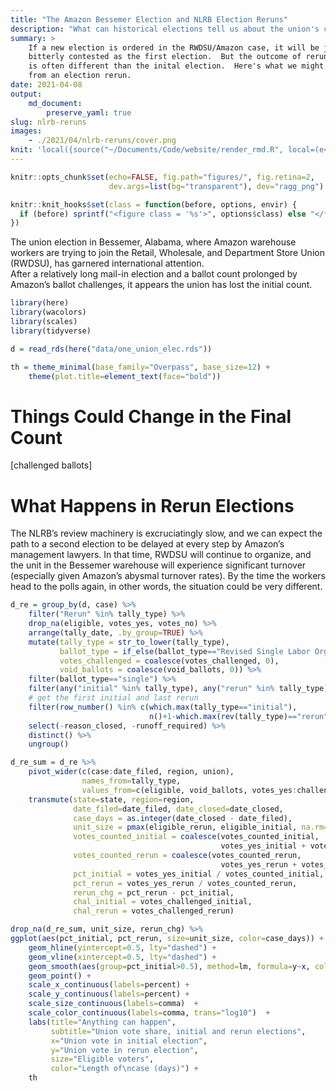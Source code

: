 ```yaml
---
title: "The Amazon Bessemer Election and NLRB Election Reruns"
description: "What can historical elections tell us about the union's chances?"
summary: >
    If a new election is ordered in the RWDSU/Amazon case, it will be just as 
    bitterly contested as the first election.  But the outcome of rerun elections
    is often different than the inital election.  Here's what we might expect
    from an election rerun.
date: 2021-04-08
output: 
    md_document:
        preserve_yaml: true
slug: nlrb-reruns
images:
    - ./2021/04/nlrb-reruns/cover.png
knit: 'local({source("~/Documents/Code/website/render_rmd.R", local=(e<-new.env())); e$render_site_post})'
---
```


```r
knitr::opts_chunk$set(echo=FALSE, fig.path="figures/", fig.retina=2,
                      dev.args=list(bg="transparent"), dev="ragg_png")

knitr::knit_hooks$set(class = function(before, options, envir) {
  if (before) sprintf("<figure class = '%s'>", options$class) else "</figure>"
})
```

<span class="leadin">The union election in Bessemer, Alabama</span>, where
Amazon warehouse workers are trying to join the Retail, Wholesale, and
Department Store Union (RWDSU), has garnered international attention.  
After a relatively long mail-in election and a ballot count prolonged by
Amazon's ballot challenges, it appears the union has lost the initial count.

```r
library(here)
library(wacolors)
library(scales)
library(tidyverse)

d = read_rds(here("data/one_union_elec.rds"))

th = theme_minimal(base_family="Overpass", base_size=12) +
    theme(plot.title=element_text(face="bold"))
```

# Things Could Change in the Final Count

[challenged ballots]

# What Happens in Rerun Elections
The NLRB's review machinery is excruciatingly slow, and we can expect the path
to a second election to be delayed at every step by Amazon's management lawyers.
In that time, RWDSU will continue to organize, and the unit in the Bessemer
warehouse will experience significant turnover (especially given Amazon's 
abysmal turnover rates).  By the time the workers head to the polls again, 
in other words, the situation could be very different.

```r
d_re = group_by(d, case) %>%
    filter("Rerun" %in% tally_type) %>%
    drop_na(eligible, votes_yes, votes_no) %>%
    arrange(tally_date, .by_group=TRUE) %>%
    mutate(tally_type = str_to_lower(tally_type),
           ballot_type = if_else(ballot_type=="Revised Single Labor Org", "revised", "single"),
           votes_challenged = coalesce(votes_challenged, 0),
           void_ballots = coalesce(void_ballots, 0)) %>%
    filter(ballot_type=="single") %>%
    filter(any("initial" %in% tally_type), any("rerun" %in% tally_type)) %>%
    # get the first initial and last rerun
    filter(row_number() %in% c(which.max(tally_type=="initial"), 
                               n()+1-which.max(rev(tally_type)=="rerun"))) %>%
    select(-reason_closed, -runoff_required) %>%
    distinct() %>%
    ungroup()

d_re_sum = d_re %>%
    pivot_wider(c(case:date_filed, region, union), 
                names_from=tally_type,
                values_from=c(eligible, void_ballots, votes_yes:challenges_determ)) %>%
    transmute(state=state, region=region, 
              date_filed=date_filed, date_closed=date_closed,
              case_days = as.integer(date_closed - date_filed),
              unit_size = pmax(eligible_rerun, eligible_initial, na.rm=T),
              votes_counted_initial = coalesce(votes_counted_initial,
                                               votes_yes_initial + votes_no_initial),
              votes_counted_rerun = coalesce(votes_counted_rerun,
                                               votes_yes_rerun + votes_no_rerun),
              pct_initial = votes_yes_initial / votes_counted_initial,
              pct_rerun = votes_yes_rerun / votes_counted_rerun,
              rerun_chg = pct_rerun - pct_initial,
              chal_initial = votes_challenged_initial,
              chal_rerun = votes_challenged_rerun)

drop_na(d_re_sum, unit_size, rerun_chg) %>%
ggplot(aes(pct_initial, pct_rerun, size=unit_size, color=case_days)) +
    geom_hline(yintercept=0.5, lty="dashed") +
    geom_vline(xintercept=0.5, lty="dashed") +
    geom_smooth(aes(group=pct_initial>0.5), method=lm, formula=y~x, color="black") +
    geom_point() +
    scale_x_continuous(labels=percent) +
    scale_y_continuous(labels=percent) +
    scale_size_continuous(labels=comma)  +
    scale_color_continuous(labels=comma, trans="log10")  +
    labs(title="Anything can happen",
         subtitle="Union vote share, initial and rerun elections",
         x="Union vote in initial election", 
         y="Union vote in rerun election", 
         size="Eligible voters",
         color="Length of\ncase (days)") +
    th
```
